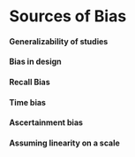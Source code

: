 # Sources of Bias

####	Generalizability of studies

####	Bias in design

####	Recall Bias

####	Time bias

####	Ascertainment bias

#### Assuming linearity on a scale
